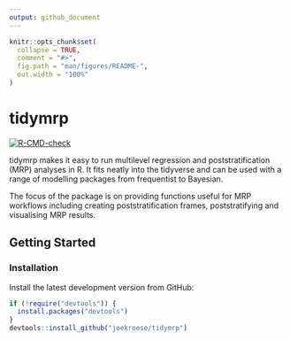 ```yaml
---
output: github_document
---
```


<!-- README.md is generated from README.Rmd. Please edit that file -->

```r
knitr::opts_chunk$set(
  collapse = TRUE,
  comment = "#>",
  fig.path = "man/figures/README-",
  out.width = "100%"
)
```

# tidymrp

<!-- badges: start -->
  [![R-CMD-check](https://github.com/joekroese/tidymrp/workflows/R-CMD-check/badge.svg)](https://github.com/joekroese/tidymrp/actions)
<!-- badges: end -->

tidymrp makes it easy to run multilevel regression and poststratification (MRP) analyses in R. It fits neatly into the tidyverse and can be used with a range of modelling packages from frequentist to Bayesian.

The focus of the package is on providing functions useful for MRP workflows including creating poststratification frames, poststratifying and visualising MRP results.

## Getting Started

### Installation

Install the latest development version from GitHub:

```r
if (!require("devtools")) {
  install.packages("devtools")
}
devtools::install_github("joekroese/tidymrp")
```
